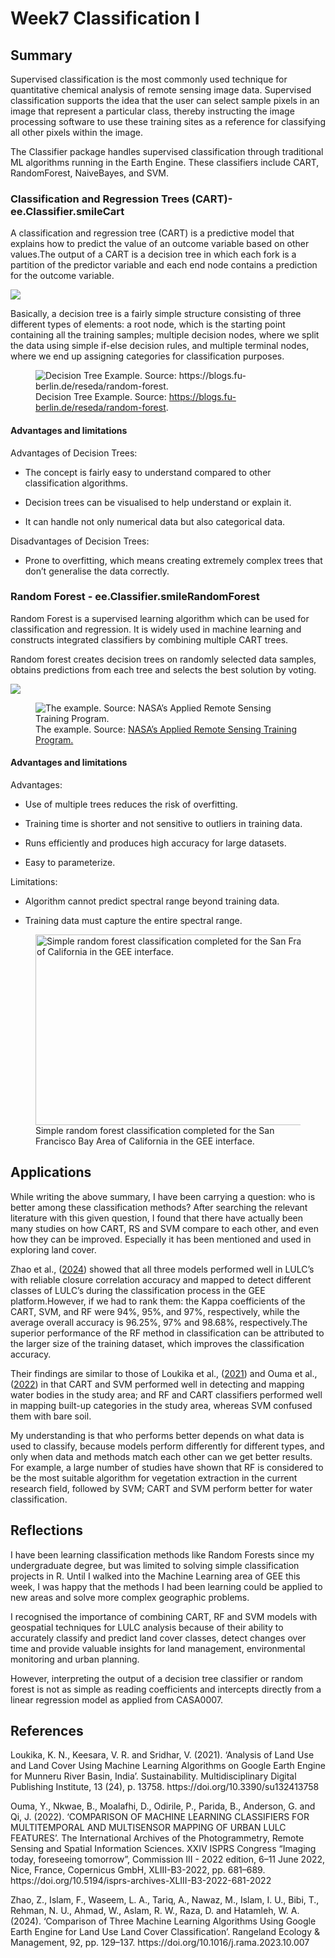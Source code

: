 # Week7 Classification I

## Summary

Supervised classification is the most commonly used technique for quantitative chemical analysis of remote sensing image data. Supervised classification supports the idea that the user can select sample pixels in an image that represent a particular class, thereby instructing the image processing software to use these training sites as a reference for classifying all other pixels within the image.

The Classifier package handles supervised classification through traditional ML algorithms running in the Earth Engine. These classifiers include CART, RandomForest, NaiveBayes, and SVM.

### Classification and Regression Trees (CART)- ee.Classifier.smileCart

A classification and regression tree (CART) is a predictive model that explains how to predict the value of an outcome variable based on other values.The output of a CART is a decision tree in which each fork is a partition of the predictor variable and each end node contains a prediction for the outcome variable.

![](images/CART.jpg){fig-align="center"}

Basically, a decision tree is a fairly simple structure consisting of three different types of elements: a root node, which is the starting point containing all the training samples; multiple decision nodes, where we split the data using simple if-else decision rules, and multiple terminal nodes, where we end up assigning categories for classification purposes.

![Decision Tree Example. Source: <https://blogs.fu-berlin.de/reseda/random-forest>.](images/dt.png){fig-align="center"}

#### Advantages and limitations

Advantages of Decision Trees:

-   The concept is fairly easy to understand compared to other classification algorithms.

-   Decision trees can be visualised to help understand or explain it.

-   It can handle not only numerical data but also categorical data.

Disadvantages of Decision Trees:

-   Prone to overfitting, which means creating extremely complex trees that don't generalise the data correctly.

### Random Forest - ee.Classifier.smileRandomForest

Random Forest is a supervised learning algorithm which can be used for classification and regression. It is widely used in machine learning and constructs integrated classifiers by combining multiple CART trees.

Random forest creates decision trees on randomly selected data samples, obtains predictions from each tree and selects the best solution by voting.

![](images/rf1.png){fig-align="center"}

![The example. Source: [NASA’s Applied Remote Sensing Training Program.](https://appliedsciences.nasa.gov/sites/default/files/2021-06/GEE_Part2_Edited_JO.pdf)](images/rf2-01.png){fig-align="center"}

#### Advantages and limitations

Advantages:

-   Use of multiple trees reduces the risk of overfitting.

-   Training time is shorter and not sensitive to outliers in training data.

-   Runs efficiently and produces high accuracy for large datasets.

-   Easy to parameterize.

Limitations:

-   Algorithm cannot predict spectral range beyond training data.

-   Training data must capture the entire spectral range.

![Simple random forest classification completed for the San Francisco Bay Area of California in the GEE interface.](images/rs3.jpg){fig-align="center" width="548" height="305"}

## Applications

While writing the above summary, I have been carrying a question: who is better among these classification methods? After searching the relevant literature with this given question, I found that there have actually been many studies on how CART, RS and SVM compare to each other, and even how they can be improved. Especially it has been mentioned and used in exploring land cover.

Zhao et al., ([2024](https://doi.org/10.1016/j.rama.2023.10.007)) showed that all three models performed well in LULC's with reliable closure correlation accuracy and mapped to detect different classes of LULC's during the classification process in the GEE platform.However, if we had to rank them: the Kappa coefficients of the CART, SVM, and RF were 94%, 95%, and 97%, respectively, while the average overall accuracy is 96.25%, 97% and 98.68%, respectively.The superior performance of the RF method in classification can be attributed to the larger size of the training dataset, which improves the classification accuracy.

Their findings are similar to those of Loukika et al., ([2021](https://doi.org/10.3390/su132413758)) and Ouma et al., ([2022](https://doi.org/10.5194/isprs-archives-XLIII-B3-2022-681-2022)) in that CART and SVM performed well in detecting and mapping water bodies in the study area; and RF and CART classifiers performed well in mapping built-up categories in the study area, whereas SVM confused them with bare soil.

My understanding is that who performs better depends on what data is used to classify, because models perform differently for different types, and only when data and methods match each other can we get better results. For example, a large number of studies have shown that RF is considered to be the most suitable algorithm for vegetation extraction in the current research field, followed by SVM; CART and SVM perform better for water classification.

## Reflections

I have been learning classification methods like Random Forests since my undergraduate degree, but was limited to solving simple classification projects in R. Until I walked into the Machine Learning area of GEE this week, I was happy that the methods I had been learning could be applied to new areas and solve more complex geographic problems.

I recognised the importance of combining CART, RF and SVM models with geospatial techniques for LULC analysis because of their ability to accurately classify and predict land cover classes, detect changes over time and provide valuable insights for land management, environmental monitoring and urban planning.

However, interpreting the output of a decision tree classifier or random forest is not as simple as reading coefficients and intercepts directly from a linear regression model as applied from CASA0007.

## References
Loukika, K. N., Keesara, V. R. and Sridhar, V. (2021). ‘Analysis of Land Use and Land Cover Using Machine Learning Algorithms on Google Earth Engine for Munneru River Basin, India’. Sustainability. Multidisciplinary Digital Publishing Institute, 13 (24), p. 13758. https://doi.org/10.3390/su132413758

Ouma, Y., Nkwae, B., Moalafhi, D., Odirile, P., Parida, B., Anderson, G. and Qi, J. (2022). ‘COMPARISON OF MACHINE LEARNING CLASSIFIERS FOR MULTITEMPORAL AND MULTISENSOR MAPPING OF URBAN LULC FEATURES’. The International Archives of the Photogrammetry, Remote Sensing and Spatial Information Sciences. XXIV ISPRS Congress “Imaging today, foreseeing tomorrow”, Commission III - 2022 edition, 6&ndash;11 June 2022, Nice, France, Copernicus GmbH, XLIII-B3-2022, pp. 681–689. https://doi.org/10.5194/isprs-archives-XLIII-B3-2022-681-2022

Zhao, Z., Islam, F., Waseem, L. A., Tariq, A., Nawaz, M., Islam, I. U., Bibi, T., Rehman, N. U., Ahmad, W., Aslam, R. W., Raza, D. and Hatamleh, W. A. (2024). ‘Comparison of Three Machine Learning Algorithms Using Google Earth Engine for Land Use Land Cover Classification’. Rangeland Ecology & Management, 92, pp. 129–137. https://doi.org/10.1016/j.rama.2023.10.007


